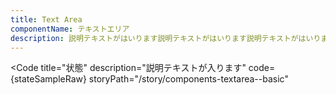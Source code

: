 ```yaml
---
title: Text Area
componentName: テキストエリア
description: 説明テキストがはいります説明テキストがはいります説明テキストがはいります説明テキストがはいります説明テキストがはいります説明テキストがはいります説明テキストがはいります説明テキストがはいります
---
```



<Code
  title="状態"
  description="説明テキストが入ります"
  code={stateSampleRaw}
  storyPath="/story/components-textarea--basic"
>
  <StateSample client:load />
</Code>
